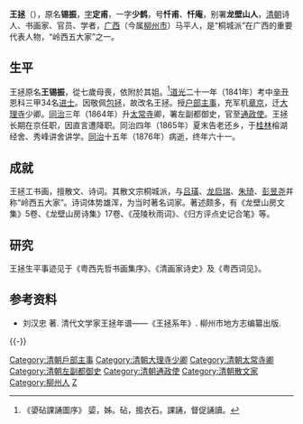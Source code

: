 '''王拯'''（{{bd|1815年||1876年|catIdx=W王}}），原名'''锡振'''，[[表字|字]]'''定甫'''，一字'''少鹤'''，号'''忏甫'''、'''忏庵'''，别署'''龙壁山人'''，[[清朝|清朝]]诗人、书画家、官员、学者，[[广西|广西]]（今属[[柳州市|柳州市]]）马平人，是“桐城派”在广西的重要代表人物，“岭西五大家”之一。

==生平==
王拯原名'''王锡振'''，從七歲母喪，依附於其姐。<ref>《嬃砧課誦圖序》 媭，姊。砧，搗衣石。課誦，督促誦讀。</ref>[[道光|道光]]二十一年（1841年）考中[[辛丑|辛丑]]恩科三甲34名[[进士|进士]]。因敬佩[[包拯|包拯]]，故改名王拯。授[[户部|户部]][[主事|主事]]，充军机[[章京|章京]]，迁[[大理寺|大理寺]]少卿。[[同治|同治]]三年（1864年）升[[太常寺|太常寺]]卿，署左副都御史，官至[[通政使|通政使]]。王拯长期在京任职，因直言遭降职。同治四年（1865年）夏末告老还乡，于[[桂林|桂林]]榕湖经舍、秀峰讲舍讲学。[[同治|同治]]十五年（1876年）病逝，终年六十一。

==成就==
王拯工书画，擅散文、诗词。其散文宗桐城派，与[[吕璜|吕璜]]、[[龙启瑞|龙启瑞]]、[[朱琦_(道光十五年进士)|朱琦]]、[[彭昱尧|彭昱尧]]并称“岭西五大家”。诗词体势雄浑，为当时著名词家。著述颇多，有《龙壁山房文集》5卷、《龙壁山房诗集》17卷、《茂陵秋雨词》、《归方评点史记合笔》等。

==研究==
王拯生平事迹见于《粤西先哲书画集序》、《清画家诗史》及《粤西词见》。

==参考资料==
*刘汉忠 著. 清代文学家王拯年谱——《王拯系年》. 柳州市地方志编纂出版.

{{-}}
{{道光二十一年辛丑恩科殿試金榜}}
{{DEFAULTSORT:Wang王}}
[[Category:清朝戶部主事|Category:清朝戶部主事]]
[[Category:清朝大理寺少卿|Category:清朝大理寺少卿]]
[[Category:清朝太常寺卿|Category:清朝太常寺卿]]
[[Category:清朝左副都御史|Category:清朝左副都御史]]
[[Category:清朝通政使|Category:清朝通政使]]
[[Category:清朝散文家|Category:清朝散文家]]
[[Category:柳州人|Category:柳州人]]
[[Category:王姓|Z]]